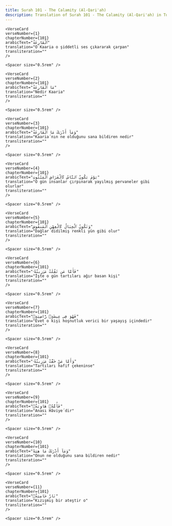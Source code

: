 ```yaml
---
title: Surah 101 - The Calamity (Al-Qari'ah)  
description: Translation of Surah 101 - The Calamity (Al-Qari'ah) in Turkish
---
```







    <VerseCard 
    verseNumber={1}
    chapterNumber={101}
    arabicText="ٱلْقَارِعَةُ"
    translation="O Kaaria o şiddetli ses çıkararak çarpan"
    transliteration=""
    />

    <Spacer size="0.5rem" />
                
    <VerseCard 
    verseNumber={2}
    chapterNumber={101}
    arabicText="مَا ٱلْقَارِعَةُ"
    translation="Nedir Kaaria"
    transliteration=""
    />

    <Spacer size="0.5rem" />
                
    <VerseCard 
    verseNumber={3}
    chapterNumber={101}
    arabicText="وَمَآ أَدْرَىٰكَ مَا ٱلْقَارِعَةُ"
    translation="Kaaria´nın ne olduğunu sana bildiren nedir"
    transliteration=""
    />

    <Spacer size="0.5rem" />
                
    <VerseCard 
    verseNumber={4}
    chapterNumber={101}
    arabicText="يَوْمَ يَكُونُ ٱلنَّاسُ كَٱلْفَرَاشِ ٱلْمَبْثُوثِ"
    translation="O gün insanlar çırpınarak yayılmış pervaneler gibi olurlar"
    transliteration=""
    />

    <Spacer size="0.5rem" />
                
    <VerseCard 
    verseNumber={5}
    chapterNumber={101}
    arabicText="وَتَكُونُ ٱلْجِبَالُ كَٱلْعِهْنِ ٱلْمَنفُوشِ"
    translation="Dağlar didilmiş renkli yün gibi olur"
    transliteration=""
    />

    <Spacer size="0.5rem" />
                
    <VerseCard 
    verseNumber={6}
    chapterNumber={101}
    arabicText="فَأَمَّا مَن ثَقُلَتْ مَوَٰزِينُهُۥ"
    translation="İşte o gün tartıları ağır basan kişi"
    transliteration=""
    />

    <Spacer size="0.5rem" />
                
    <VerseCard 
    verseNumber={7}
    chapterNumber={101}
    arabicText="فَهُوَ فِى عِيشَةٍۢ رَّاضِيَةٍۢ"
    translation="Evet o kişi hoşnutluk verici bir yaşayış içindedir"
    transliteration=""
    />

    <Spacer size="0.5rem" />
                
    <VerseCard 
    verseNumber={8}
    chapterNumber={101}
    arabicText="وَأَمَّا مَنْ خَفَّتْ مَوَٰزِينُهُۥ"
    translation="Tartıları hafif çekeninse"
    transliteration=""
    />

    <Spacer size="0.5rem" />
                
    <VerseCard 
    verseNumber={9}
    chapterNumber={101}
    arabicText="فَأُمُّهُۥ هَاوِيَةٌۭ"
    translation="Anası Hâviye´dir"
    transliteration=""
    />

    <Spacer size="0.5rem" />
                
    <VerseCard 
    verseNumber={10}
    chapterNumber={101}
    arabicText="وَمَآ أَدْرَىٰكَ مَا هِيَهْ"
    translation="Onun ne olduğunu sana bildiren nedir"
    transliteration=""
    />

    <Spacer size="0.5rem" />
                
    <VerseCard 
    verseNumber={11}
    chapterNumber={101}
    arabicText="نَارٌ حَامِيَةٌۢ"
    translation="Kızışmış bir ateştir o"
    transliteration=""
    />

    <Spacer size="0.5rem" />
                